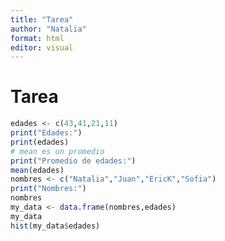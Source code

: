 ```yaml
---
title: "Tarea"
author: "Natalia"
format: html
editor: visual
---
```


# Tarea

```r
edades <- c(43,41,21,11)
print("Edades:")
print(edades)
# mean es un promedio 
print("Promedio de edades:")
mean(edades)
nombres <- c("Natalia","Juan","EricK","Sofia")
print("Nombres:")
nombres
my_data <- data.frame(nombres,edades)
my_data
hist(my_data$edades)
```
